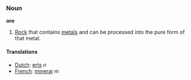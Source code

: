 ===Noun===
'''ore'''

#[[Rock]] that contains [[metal]]s and can be processed into the pure form of that metal.

====Translations====
*[[Dutch]]: [[erts]] ''n''
*[[French]]: [[minerai]] ''m''